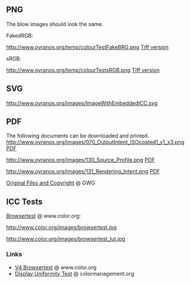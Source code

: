 == PNG ==

The blow images should look the same.

FakedRGB:

http://www.oyranos.org/temp/colourTestFakeBRG.png
[http://www.oyranos.org/temp/colourTestFakeBRG.tif Tiff version]

sRGB:

http://www.oyranos.org/temp/colourTestsRGB.png
[http://www.oyranos.org/temp/colourTestsRGB.tif Tiff version]


== SVG ==

http://www.oyranos.org/images/ImageWithEmbeddedICC.svg

== PDF ==

The following documents can be downloaded and printed.
http://www.oyranos.org/images/070_OutputIntent_ISOcoated1_v1_x3.png
[http://www.oyranos.org/images/070_OutputIntent_ISOCoated1-v1_x3.pdf PDF]

http://www.oyranos.org/images/130_Source_Profile.png 
[http://www.oyranos.org/images/130_Source%20Profile.pdf PDF]

http://www.oyranos.org/images/131_Rendering_Intent.png 
[http://www.oyranos.org/images/131_Rendering%20intent.pdf PDF]

[http://www.gwg.org/ghentoutputsuite.phtml Original Files and Copyright] @ GWG

== ICC Tests ==

[http://www.color.org/browsertest.xalter Browsertest] @ www.color.org:

http://www.color.org/images/browsertest.jpg

http://www.color.org/images/browsertest_lut.jpg


=== Links ===
* [http://www.color.org/version4html.xalter V4 Browsertest] @ www.color.org
* [http://www.colormanagement.org/download_files/basICColor_CM-Ampel.jpg Display Uniformity Test] @ colormanagement.org
